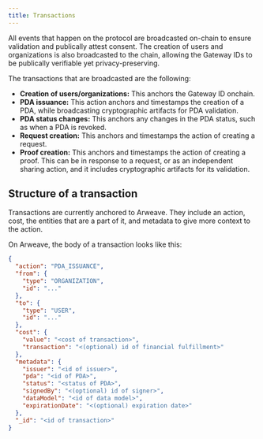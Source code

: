 ```yaml
---
title: Transactions
---
```


All events that happen on the protocol are broadcasted on-chain to ensure validation and publically attest consent. The creation of users and organizations is also broadcasted to the chain, allowing the Gateway IDs to be publically verifiable yet privacy-preserving.

The transactions that are broadcasted are the following:

- **Creation of users/organizations:** This anchors the Gateway ID onchain.
- **PDA issuance:** This action anchors and timestamps the creation of a PDA, while broadcasting cryptographic artifacts for PDA validation.
- **PDA status changes:** This anchors any changes in the PDA status, such as when a PDA is revoked.
- **Request creation:** This anchors and timestamps the action of creating a request.
- **Proof creation:** This anchors and timestamps the action of creating a proof. This can be in response to a request, or as an independent sharing action, and it includes cryptographic artifacts for its validation.

## Structure of a transaction

Transactions are currently anchored to Arweave. They include an action, cost, the entities that are a part of it, and metadata to give more context to the action.

On Arweave, the body of a transaction looks like this:

```json
{
  "action": "PDA_ISSUANCE",
  "from": {
    "type": "ORGANIZATION",
    "id": "..."
  },
  "to": {
    "type": "USER",
    "id": "..."
  },
  "cost": {
    "value": "<cost of transaction>",
    "transaction": "<(optional) id of financial fulfillment>"
  },
  "metadata": {
    "issuer": "<id of issuer>",
    "pda": "<id of PDA>",
    "status": "<status of PDA>",
    "signedBy": "<(optional) id of signer>",
    "dataModel": "<id of data model>",
    "expirationDate": "<(optional) expiration date>"
  },
  "_id": "<id of transaction>"
}
```
